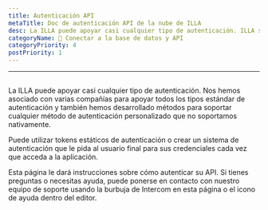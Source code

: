 ```yaml
---
title: Autenticación API
metaTitle: Doc de autenticación API de la nube de ILLA
desc: La ILLA puede apoyar casi cualquier tipo de autenticación. ILLA se ha asociado con varias compañías para apoyar todos los tipos estándar de autenticación y también ha desarrollado métodos para soportar cualquier método de autenticación personalizado que no soportamos nativamente.
categoryName: 📲 Conectar a la base de datos y API
categoryPriority: 4
postPriority: 1
---
```


* * *

## <h2 hidden>Autenticación API</h2>

La ILLA puede apoyar casi cualquier tipo de autenticación. Nos hemos asociado con varias compañías para apoyar todos los tipos estándar de autenticación y también hemos desarrollado métodos para soportar cualquier método de autenticación personalizado que no soportamos nativamente.

Puede utilizar tokens estáticos de autenticación o crear un sistema de autenticación que le pida al usuario final para sus credenciales cada vez que acceda a la aplicación.

Esta página le dará instrucciones sobre cómo autenticar su API. Si tienes preguntas o necesitas ayuda, puede ponerse en contacto con nuestro equipo de soporte usando la burbuja de Intercom en esta página o el icono de ayuda dentro del editor.
